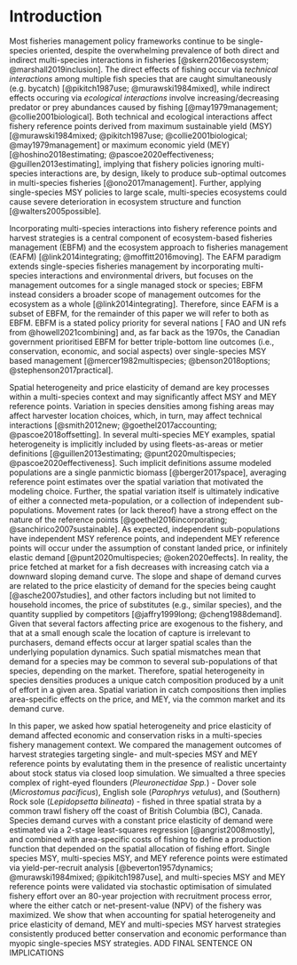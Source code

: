 # Introduction

Most fisheries management policy frameworks continue to be single-species 
oriented, despite the overwhelming prevalence of both direct and indirect 
multi-species interactions in fisheries [@skern2016ecosystem; 
@marshall2019inclusion]. The direct effects of fishing occur via *technical 
interactions* among multiple fish species that are caught simultaneously
(e.g. bycatch) [@pikitch1987use; @murawski1984mixed], while indirect effects
occuring via *ecological interactions* involve increasing/decreasing
predator or prey abundances caused by fishing [@may1979management; 
@collie2001biological]. Both technical and ecological interactions affect 
fishery reference points derived from maximum sustainable yield (MSY) 
[@murawski1984mixed; @pikitch1987use; @collie2001biological; 
@may1979management] or maximum economic yield (MEY) [@hoshino2018estimating;
@pascoe2020effectiveness; @guillen2013estimating], implying that fishery 
policies ignoring multi-species interactions are, by design, likely to 
produce sub-optimal outcomes in multi-species fisheries [@ono2017management]. 
Further, applying single-species MSY policies to large scale, multi-species 
ecosystems could cause severe deterioration in ecosystem 
structure and function [@walters2005possible]. 

Incorporating multi-species interactions into fishery reference
points and harvest strategies is a central component of ecosystem-based 
fisheries management (EBFM) and the ecosystem approach to fisheries 
management (EAFM) [@link2014integrating; @moffitt2016moving]. The EAFM 
paradigm extends single-species fisheries management by incorporating 
multi-species interactions and environmental drivers, but focuses on the 
management outcomes for a single managed stock or species; EBFM instead
considers a broader scope of management outcomes for the ecosystem as a 
whole [@link2014integrating]. Therefore, since EAFM is a subset of EBFM, 
for the remainder of this paper we will refer to both as EBFM. EBFM is a 
stated policy priority for several nations [ FAO and UN refs 
from @howell2021combining] and, as far back as the 1970s, the Canadian 
government prioritised EBFM for better triple-bottom line outcomes (i.e.,
conservation, economic, and social aspects) over single-species MSY based
management [@mercer1982multispecies; @benson2018options; 
@stephenson2017practical].

Spatial heterogeneity and price elasticity of demand are key processes 
within a multi-species context and may significantly affect MSY and 
MEY reference points. Variation 
in species densities among fishing areas may affect harvester location 
choices, which, in turn, may affect technical interactions [@smith2012new; 
@goethel2017accounting; @pascoe2018offsetting]. In several multi-species
MEY examples, spatial heterogeneity is implicitly included by using 
fleets-as-areas or metier definitions [@guillen2013estimating; 
@punt2020multispecies; @pascoe2020effectiveness]. Such implicit definitions
assume modeled populations are a single panmictic biomass 
[@berger2017space], averaging reference point estimates over the spatial 
variation that motivated the modeling choice. Further, the spatial
variation itself is ultimately indicative of either a connected 
meta-population, or a collection of independent sub-populations. Movement 
rates (or lack thereof) have a strong effect on the nature of the 
reference points [@goethel2016incorporating; @sanchirico2007sustainable]. 
As expected, independent sub-populations have independent MSY 
reference points, and independent MEY reference points will occur under 
the assumption of constant landed price, or infinitely elastic demand 
[@punt2020multispecies; @oken2020effects]. In reality, the price fetched
at market for a fish decreases with increasing catch via a downward 
sloping demand curve. The slope and shape of demand curves are related 
to the price elasticity of demand for the species being caught 
[@asche2007studies], and other factors including but not limited to 
household incomes, the price of substitutes (e.g., similar species), and 
the quantity supplied by competitors [@jaffry1999long; @cheng1988demand]. 
Given that several factors affecting price are exogenous to the fishery, and 
that at a small enough scale the location of capture is irrelevant to 
purchasers, demand effects occur at larger spatial scales than
the underlying population dynamics. Such spatial mismatches mean that 
demand for a species may be common to several sub-populations of that
species, depending on the market. Therefore, spatial heterogeneity in 
species densities produces a unique catch composition produced by
a unit of effort in a given area. Spatial variation in catch compositions 
then implies area-specific effects on the price, and MEY, via the common 
market and its demand curve.


In this paper, we asked how spatial heterogeneity and price elasticity
of demand affected economic and conservation risks in a multi-species
fishery management context. We compared the management outcomes of harvest 
strategies targeting single- and mult-species MSY and MEY reference points
by evalutating them in the presence of realistic uncertainty about stock
status via closed loop simulation. We simualted a three species complex 
of right-eyed flounders (*Pleuronectidae Spp.*) - Dover sole (*Microstomus 
pacificus*), English sole (*Parophrys vetulus*), and (Southern) Rock sole 
(*Lepidopsetta bilineata*) - fished in three spatial strata by a common 
trawl fishery off the coast of British Columbia (BC), Canada. Species 
demand curves with a constant price elasticity of demand were estimated 
via a 2-stage least-squares regression [@angrist2008mostly], and combined 
with area-specific costs of fishing to define a production function that 
depended on the spatial allocation of fishing effort. Single species MSY, 
multi-species MSY, and MEY reference points were estimated via 
yield-per-recruit analysis [@beverton1957dynamics; @murawski1984mixed; 
@pikitch1987use], and multi-species MSY and MEY reference points were 
validated via stochastic optimisation of simulated fishery effort over 
an 80-year projection with recruitment process error, where the either 
catch or net-present-value (NPV) of the fishery was maximized. We show
that when accounting for spatial heterogeneity and price elasticity of 
demand, MEY and multi-species MSY harvest strategies consistently 
produced better conservation and economic performance than myopic 
single-species MSY strategies. ADD FINAL SENTENCE ON IMPLICATIONS
